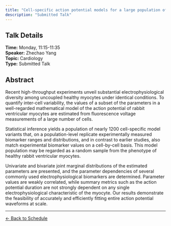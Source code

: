 ```yaml
---
title: "Cell-specific action potential models for a large population of rabbit ventricular myocytes"
description: "Submitted Talk"
---
```


## Talk Details

**Time:** Monday, 11:15-11:35\
**Speaker:** Zhechao Yang\
**Topic:** Cardiology\
**Type:** Submitted Talk

## Abstract

Recent high-throughput experiments unveil substantial electrophysiological diversity among uncoupled healthy myocytes under identical conditions. To quantify inter-cell variability, the values of a subset of the parameters in a well-regarded mathematical model of the action potential of rabbit ventricular myocytes are estimated from fluorescence voltage measurements of a large number of cells.

Statistical inference yields a population of nearly 1200 cell-specific model variants that, on a population-level replicate experimentally measured biomarker ranges and distributions, and in contrast to earlier studies, also match experimental biomarker values on a cell-by-cell basis. This model population may be regarded as a random sample from the phenotype of healthy rabbit ventricular myocytes.

Univariate and bivariate joint marginal distributions of the estimated parameters are presented, and the parameter dependencies of several commonly used electrophysiological biomarkers are determined. Parameter values are weakly correlated, while summary metrics such as the action potential duration are not strongly dependent on any single electrophysiological characteristic of the myocyte. Our results demonstrate the feasibility of accurately and efficiently fitting entire action potential waveforms at scale.

------------------------------------------------------------------------

[← Back to Schedule](../schedule.html)
